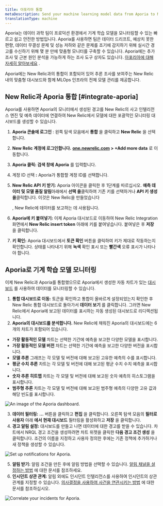 ```yaml
---
title: 아포리아 통합
metaDescription: Send your machine learning model data from Aporia to New Relic to understand your model's performance.
translationType: machine
---
```





Aporia는 데이터 과학 팀이 프로덕션 환경에서 기계 학습 모델을 모니터링할 수 있는 빠르고 쉽고 안전한 방법입니다. Aporia를 사용하면 팀은 데이터 드리프트, 예상치 못한 편향, 데이터 무결성 문제 및 성능 저하와 같은 문제를 조기에 감지하기 위해 실시간 경고를 수신하기 위해 몇 분 만에 맞춤형 모니터를 구축할 수 있습니다. Aporia에는 추가 조사 및 근본 원인 분석을 가능하게 하는 조사 도구 상자도 있습니다. [아포리아에 대해 자세히 알아보세요](https://www.aporia.com) .

Aporia에는 New Relic과의 통합이 포함되어 있어 추론 조사를 보여주는 New Relic 내의 맞춤형 대시보드와 함께 MLOps 인프라의 전체 모델 관리를 제공합니다.

## New Relic과 Aporia 통합 [#integrate-aporia]

Aporia를 사용하면 Aporia의 모니터에서 생성된 경고를 New Relic의 사고 인텔리전스 엔진 및 예측 데이터에 연결하여 New Relic에서 모델에 대한 포괄적인 모니터링 대시보드를 생성할 수 있습니다.

1. **Aporia 콘솔에 로그인** : 왼쪽 탐색 모음에서 **통합** 을 클릭하고 **New Relic** 을 선택합니다.

2. **New Relic 계정에 로그인합니다.** **[one.newrelic.com](https://one.newrelic.com/all-capabilities) > +Add more data** 로 이동합니다.

3. **Aporia 클릭: 검색 창에** **Aporia** 를 입력합니다.

4. 계정 ID 선택 **:** Aporia가 통합할 계정 ID를 선택합니다.

5. **New Relic API 키 받기:** Aporia 아이콘을 클릭한 후 1단계를 따르십시오. **예측 데이터 및 모델 품질 알림**아래에서 **선택 을**클릭하여 기존 키를 선택하거나 **API 키 생성 을**클릭합니다. 이것은 New Relic을 만들었습니다

   <InlinePopover type="licenseKey"/>

   , New Relic에 데이터를 보고하는 데 사용됩니다.

6. **Aporia에 키 붙여넣기:** 이제 Aporia 대시보드로 이동하여 New Relic Integration 화면에서 **New Relic insert token** 아래에 키를 붙여넣습니다. 붙여넣은 후 **저장** 을 클릭합니다.

7. **키 확인:** Aporia 대시보드에서 **토큰 확인** 버튼을 클릭하여 키가 제대로 작동하는지 확인합니다. 상태를 나타내기 위해 **녹색** 확인 표시 또는 **빨간색** 오류 표시가 나타나야 합니다.

<InstallFeedback/>

## Aporia로 기계 학습 모델 모니터링

이제 New Relic과 Aporia를 통합했으므로 Aporia에서 생성한 자동 차트가 있는 [대시보드](/docs/query-your-data/explore-query-data/dashboards/introduction-dashboards/) 를 사용하여 데이터를 모니터링할 수 있습니다.

1. **통합 대시보드로 이동:** 토큰을 확인하고 통합이 올바르게 설정되었는지 확인한 후 New Relic 통합 대시보드로 돌아가서 **데이터 보기** 를 클릭합니다. 그러면 New Relic에서 Aporia에 보고된 데이터를 표시하는 자동 생성된 대시보드로 리디렉션됩니다.
2. **Aporia의 대시보드를 분석합니다.** New Relic에 채워진 Aporia의 대시보드에는 6개의 차트가 포함되어 있습니다.

* **가장 활동적인 모델** 차트는 선택한 기간에 예측을 보고한 다양한 모델을 표시합니다.
* **가장 활동적인 모델 버전** 차트는 선택한 기간에 예측을 보고한 다양한 버전을 표시합니다.
* **모델 추론** 그래프는 각 모델 및 버전에 대해 보고된 고유한 예측의 수를 표시합니다.
* **평균 수치 추론** 차트는 각 모델 및 버전에 대해 보고된 평균 수치 수치 예측을 표시합니다.
* **숫자 추론 히트맵** 차트는 각 모델 및 버전에 대해 보고된 숫자 예측의 히스토그램을 표시합니다.
* **범주형 추론** 차트는 각 모델 및 버전에 대해 보고된 범주형 예측의 다양한 고유 값과 해당 빈도를 표시합니다.

<img
  title="An image of the Aporia dashboard"
  alt="An image of the Aporia dashboard."
  src={modelperformancemonitoringAporiaDashboard}
/>

3. **데이터 필터링:** **...** 버튼을 클릭하고 **편집** 을 클릭합니다. 오른쪽 탐색 모음의 **필터로 사용자** 아래 **에서 현재 대시보드** 필터링을 활성화하고 **저장** 을 클릭합니다.
4. **경고 알림 설정:** 대시보드를 만들고 나면 데이터에 대한 경고를 받을 수 있습니다. 차트에서 NRQL 경고 조건을 생성하려면 차트 위젯을 클릭한 **다음 경고 조건 생성** 을 클릭합니다. 조건의 이름을 지정하고 사용자 정의한 후에는 기존 정책에 추가하거나 새 정책을 생성할 수 있습니다.

<img
  title="Set up notifications for Aporia"
  alt="Set up notifications for Aporia."
  src={modelperformancemonitoringAporiaCreateAlert}
/>

5. **알림 받기:** 알림 조건을 만든 후에 알림 방법을 선택할 수 있습니다. [알림 채널을 설정하는 방법](/docs/alerts-applied-intelligence/new-relic-alerts/alert-notifications/notification-channels-control-where-send-alerts) 에 대한 문서를 참조하세요.
6. **인시던트 상관 관계:** 알림 외에도 인시던트 인텔리전스를 사용하여 인시던트의 상관 관계를 지정할 수 있습니다. [의사결정을 사용하여 사건을 연관시키는 방법](/docs/alerts-applied-intelligence/applied-intelligence/incident-intelligence/change-applied-intelligence-correlation-logic-decisions) 에 대한 문서를 참조하십시오.

<img
  title="Correlate your incidents for Aporia"
  alt="Correlate your incidents for Aporia."
  src={modelperformancemonitoringAporiaCorrelation}
/>